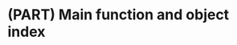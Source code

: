# (PART) Main \texttt{emuR} function and object index {-}

<!-- % !Rnw root = diss.Rnw -->
<!-- \chapter{\texttt{emuR} - package functions} -->
<!-- \label{chap:emuRpackageDetails} -->

<!-- This chapter gives an overview of the essential functions and central objects provided by the \texttt{emuR} package. It is not meant as a comprehensive list of every function and object provided by \texttt{emuR}, but rather tries to group the essential functions into meaningful categories for easier navigation. The categories presented in this chapter are: -->

<!-- \begin{itemize} -->
<!--   \item Import and conversion routines (Section \ref{sec:emuRpackageDetails_importRoutines}), -->
<!--   \item \texttt{emuDB} interaction and configuration routines (Section \ref{sec:emuRpackageDetails_emuDBinteract}), -->
<!--   \item \texttt{EMU-webApp} configuration routines (Section \ref{sec:emuRpackageDetails_emuWebAppConfig}), -->
<!--   \item Data extraction routines (Section \ref{sec:emuRpackageDetails_dataExtr}), -->
<!--   \item Central objects in \texttt{emuR} (Section \ref{sec:emuRpackageDetails_centralObjects}), and -->
<!--   \item Export routines (Section \ref{sec:emuRpackageDetails_exportRoutines}). -->
<!-- \end{itemize} -->

<!-- If a comprehensive list of every function and object provided by the \texttt{emuR} package is required, R's \texttt{help()} function (see R Example \ref{rexample:emuRfuncs_help}) can be used. -->


<!-- <<rexample:emuRfuncs_help, rexample=TRUE, eval=FALSE>>= -->
<!-- help(package="emuR") -->
<!-- @ -->


<!-- %%%%%%%%%%%%%%%%%%%%%%%%%%%%%%%%%%%%%%%%%%%%%% -->
<!-- %%%%%%%%%%%%%%%%%%%%%%%%%%%%%%%%%%%%%%%%%%%%%% -->
<!-- %%%%%%%%%%%%%%%%%%%%%%%%%%%%%%%%%%%%%%%%%%%%%% -->
<!-- \section{Import and conversion routines} -->
<!-- \label{sec:emuRpackageDetails_importRoutines} -->

<!-- As most people that are starting to use the \ac{emu-sdms} will probably already have some form of annotated data, we will first show how to convert existing data to the \texttt{emuDB} format. For a guide to creating an \texttt{emuDB} from scratch and for information about this format see Chapter \ref{chap:emuDB}. -->

<!-- %%%%%%%%%%%%%%%%%%%%%%%%%%%%%%%%%%%%%%%%%%%%%%%%%% -->
<!-- %%%%%%%%%%%%%%%%%%%%%%%%%%%%%%%%%%%%%%%%%%%%%%%%%% -->
<!-- \subsection{Legacy EMU databases} -->

<!-- For people transitioning to \texttt{emuR} from the legacy EMU system, \texttt{emuR} provides a function for converting existing legacy EMU databases to the new \texttt{emuDB} format. R Example \ref{rexample:emuRpackageDetailsConvLegacy} shows how to convert a legacy database that is part of the demo data provided by the \texttt{emuR} package. -->


<!-- <<rexample:emuRpackageDetailsConvLegacy, results='hide', message=FALSE, rexample=TRUE>>= -->
<!-- # load the package -->
<!-- library(emuR) -->

<!-- # create demo data in directory provided by the tempdir() function -->
<!-- create_emuRdemoData(dir = tempdir()) -->

<!-- # get the path to a .tpl file of  -->
<!-- # a legacy EMU database that is part of the demo data -->
<!-- tplPath = file.path(tempdir(), -->
<!--                     "emuR_demoData",  -->
<!--                     "legacy_ae",  -->
<!--                     "ae.tpl") -->

<!-- # convert this legacy EMU database to the emuDB format -->
<!-- convert_legacyEmuDB(emuTplPath = tplPath, targetDir = tempdir()) -->
<!-- @ -->

<!-- This will create a new \texttt{emuDB} in a temporary directory, provided by R's \texttt{tempdir()} function, containing all the information specified in the \texttt{.tpl} file. The name of the new \texttt{emuDB} is the same as the basename of the \texttt{.tpl} file from which it was generated. In other words, if the template file of the legacy EMU database has path \texttt{A} and the directory to which the converted database is to be written has path \texttt{B}, then  \texttt{convert\_legacyEmuDB(emuTplPath = "A", targetdir = "B")} will create an \texttt{emuDB} directory in \texttt{B} from the information stored in  \texttt{A}. -->


<!-- <<echo=FALSE, results='hide'>>= -->
<!-- # remove the newly generated emuDB -->
<!-- unlink(file.path(tempdir(), "ae_emuDB"), recursive = TRUE) -->
<!-- @ -->

<!-- %%%%%%%%%%%%%%%%%%%%%%%%%%%%%%%%%%%%%%%%%%%%%%%%%% -->
<!-- %%%%%%%%%%%%%%%%%%%%%%%%%%%%%%%%%%%%%%%%%%%%%%%%%% -->
<!-- \subsection{TextGrid collections} -->

<!-- A further function provided is the \texttt{convert\_TextGridCollection()} function. This function converts an existing \texttt{.TextGrid} and \texttt{.wav} file collection to the \texttt{emuDB} format. In order to pair the correct files together the \texttt{.TextGrid} files and the \texttt{.wav} files must have the same name (i.e., file name without extension). A further restriction is that the tiers contained within all the \texttt{.TextGrid} files have to be equal in name and type (equal subsets can be chosen using the \texttt{tierNames} argument of the function). For example, if all \texttt{.TextGrid} files contain the tiers \texttt{Syl: IntervalTier}, \texttt{Phonetic: IntervalTier} and \texttt{Tone: TextTier} the conversion will work. However, if a single \texttt{.TextGrid} of the collection has the additional tier \texttt{Word: IntervalTier} the conversion will fail, although it can be made to work by specifying the equal tier subset \texttt{equalSubset = c(`Syl', `Phonetic', `Tone')} and passing it into the function argument \texttt{convert\_TextGridCollection(..., tierNames = equalSubset, ...)}. R Example \ref{rexample:emuRpackageDetailsConvTGcol} shows how to convert a TextGrid collection to the \texttt{emuDB} format. -->

<!-- <<rexample:emuRpackageDetailsConvTGcol, results='hide', message=FALSE, rexample=TRUE>>= -->
<!-- # get the path to a directory containing  -->
<!-- # .wav & .TextGrid files that is part of the demo data -->
<!-- path2directory = file.path(tempdir(),  -->
<!--                            "emuR_demoData",  -->
<!--                            "TextGrid_collection") -->

<!-- # convert this TextGridCollection to the emuDB format -->
<!-- convert_TextGridCollection(path2directory, dbName = "myTGcolDB", -->
<!--                            targetDir = tempdir()) -->
<!-- @ -->

<!-- R Example \ref{rexample:emuRpackageDetailsConvTGcol} will create a new \texttt{emuDB} in the directory \texttt{tempdir()} called \texttt{myTGcolDB}. The \texttt{emuDB} will contain all the tier information from the \texttt{.TextGrid} files but will not contain hierarchical information, as \texttt{.TextGrid} files do not contain any linking information. It is worth noting that it is possible to semi-automatically generate links between time-bearing levels using the \texttt{autobuild\_linkFromTimes()} function. An example of this was given in Chapter \ref{chap:tutorial}. -->
<!-- R Example \ref{rexample:emuRpackageDetailsConvTGcol} creates a new \texttt{emuDB} in the directory \texttt{tempdir()} called \texttt{myTGcolDB}. The \texttt{emuDB} contains all the tier information from the \texttt{.TextGrid} files no hierarchical information, as \texttt{.TextGrid} files do not contain any linking information. Further, it is possible to semi-automatically generate links between time-bearing levels using the \texttt{autobuild\_linkFromTimes()} function. An example of this was given in Chapter \ref{chap:tutorial}. -->

<!-- <<echo=FALSE, results='hide', message=FALSE>>= -->
<!-- # remove the newly generated emuDB -->
<!-- unlink(file.path(tempdir(), "myTGcolDB_emuDB"), recursive = TRUE) -->
<!-- @ -->

<!-- %%%%%%%%%%%%%%%%%%%%%%%%%%%%%%%%%%%%%%%%%%%%%%%%%% -->
<!-- %%%%%%%%%%%%%%%%%%%%%%%%%%%%%%%%%%%%%%%%%%%%%%%%%% -->
<!-- \subsection{BPF collections} -->

<!-- Similar to the \texttt{convert\_TextGridCollection()} function, the \texttt{emuR} package also provides a function for converting file collections consisting of \acf{bpf} and \texttt{.wav} files to the \texttt{emuDB} format. R Example \ref{rexample:emuRpackageDetailsConvBPFcol} shows how this can be achieved. -->

<!-- <<rexample:emuRpackageDetailsConvBPFcol, results='hide', message=FALSE, rexample=TRUE>>= -->
<!-- # get the path to a directory containing  -->
<!-- # .wav & .par files that is part of the demo data -->
<!-- path2directory = file.path(tempdir(),  -->
<!--                            "emuR_demoData",  -->
<!--                            "BPF_collection") -->

<!-- # convert this BPFCollection to the emuDB format -->
<!-- convert_BPFCollection(path2directory, dbName = 'myBPF-DB', -->
<!--                       targetDir = tempdir(), verbose = F) -->
<!-- @ -->

<!-- As the BPF format also permits annotation items to be linked to one another, this conversion function can optionally preserve this hierarchical information by specifying the \texttt{refLevel} argument. -->

<!-- <<echo=F, results='hide', message=FALSE>>= -->
<!-- # remove the newly generated emuDB as we will not be needing it -->
<!-- # throughout the rest of this vignette -->
<!-- unlink(file.path(tempdir(), "myBPF-DB_emuDB"), recursive = TRUE) -->
<!-- @ -->

<!-- %%%%%%%%%%%%%%%%%%%%%%%%%%%%%%%%%%%%%%%%%%%%%%%%%% -->
<!-- %%%%%%%%%%%%%%%%%%%%%%%%%%%%%%%%%%%%%%%%%%%%%%%%%% -->
<!-- \subsection{txt collections} -->

<!-- A further conversion routine provided by the \texttt{emuR} package is the \\\texttt{convert\_txtCollection()} function. As with other file collection conversion functions, it converts file pair collections but this time consisting of plain text \texttt{.txt} and \texttt{.wav} files to the \texttt{emuDB} format. Compared to other conversion routines it behaves slightly differently, as unformatted plain text files do not contain any time information. It therefore places all the annotations of a single \texttt{.txt} file into a single timeless annotation item on a level of type \texttt{ITEM} called \textit{bundle}. -->

<!-- <<rexample:emuR_funcsTxtCol, results='hide', message=FALSE, rexample=TRUE>>= -->
<!-- # get the path to a directory containing .wav & .par  -->
<!-- # files that is part of the demo data -->
<!-- path2directory = file.path(tempdir(), -->
<!--                            "emuR_demoData",  -->
<!--                            "txt_collection") -->

<!-- # convert this txtCollection to the emuDB format -->
<!-- convert_txtCollection(sourceDir = path2directory,  -->
<!--                       dbName = "txtCol", -->
<!--                       targetDir = tempdir(),  -->
<!--                       attributeDefinitionName = "transcription", -->
<!--                       verbose = F) -->
<!-- @ -->

<!-- Using this conversion routine creates a bare-bone, single route node \texttt{emuDB} which either can be further manually annotated or automatically hierarchically annotated using the \texttt{runBASwebservice\_*}\footnote{Functions contributed by Nina Pörner.} functions of \texttt{emuR}. It is worth noting that these functions are already part of the \texttt{emuR} package; however, they are still considered to have a beta status which is why they are omitted from this documentation. In future versions of this documentation a section or chapter will be dedicated to using the BAS Webservices \citep{kisler:2012a} to automatically generate a hierarchical annotation structure for an entire \texttt{emuDB}. -->


<!-- %%%%%%%%%%%%%%%%%%%%%%%%%%%%%%%%%%%%%%%%%%%%%% -->
<!-- %%%%%%%%%%%%%%%%%%%%%%%%%%%%%%%%%%%%%%%%%%%%%% -->
<!-- %%%%%%%%%%%%%%%%%%%%%%%%%%%%%%%%%%%%%%%%%%%%%% -->
<!-- \section{\texttt{emuDB} interaction and configuration routines} -->
<!-- \label{sec:emuRpackageDetails_emuDBinteract} -->

<!-- This section provides a tabular overview of all the \texttt{emuDB} interaction routines provided by the \texttt{emuR} package and also provides a short description of each function or group of functions. -->

<!-- \begin{longtable}[c]{@{}lll@{}} -->
<!-- \toprule -->
<!-- \begin{minipage}[b]{0.50\columnwidth}\raggedright\strut -->
<!-- Function(s) -->
<!-- \strut\end{minipage} & -->
<!-- \begin{minipage}[b]{0.50\columnwidth}\raggedright\strut -->
<!-- Description -->
<!-- \strut\end{minipage}\tabularnewline -->
<!-- \midrule -->
<!-- \endhead -->
<!-- \begin{minipage}[t]{0.50\columnwidth}\raggedright\strut -->
<!-- \texttt{add/list/remove\_attrDefLabelGroup()} -->
<!-- \strut\end{minipage} & -->
<!-- \begin{minipage}[t]{0.50\columnwidth}\raggedright\strut -->
<!-- Add / list / remove label group to / of / from \texttt{attributeDefinition} of \texttt{emuDB} -->
<!-- \strut\end{minipage}\tabularnewline -->
<!-- \hline -->
<!-- \begin{minipage}[t]{0.50\columnwidth}\raggedright\strut -->
<!-- \texttt{add/list/remove\_labelGroup()} -->
<!-- \strut\end{minipage} & -->
<!-- \begin{minipage}[t]{0.50\columnwidth}\raggedright\strut -->
<!-- Add / list / remove global label group to / of / from \texttt{emuDB} -->
<!-- \strut\end{minipage}\tabularnewline -->
<!-- \hline -->
<!-- \begin{minipage}[t]{0.50\columnwidth}\raggedright\strut -->
<!-- \texttt{add/list/remove\_levelDefinition()} -->
<!-- \strut\end{minipage} & -->
<!-- \begin{minipage}[t]{0.50\columnwidth}\raggedright\strut -->
<!-- Add / list / remove level definition to / of / from \texttt{emuDB} -->
<!-- \strut\end{minipage}\tabularnewline -->
<!-- \hline -->
<!-- \begin{minipage}[t]{0.50\columnwidth}\raggedright\strut -->
<!-- \texttt{add/list/remove\_linkDefinition()} -->
<!-- \strut\end{minipage} & -->
<!-- \begin{minipage}[t]{0.50\columnwidth}\raggedright\strut -->
<!-- Add / list / remove link definition to / of / from \texttt{emuDB} -->
<!-- \strut\end{minipage}\tabularnewline -->
<!-- \hline -->
<!-- \begin{minipage}[t]{0.50\columnwidth}\raggedright\strut -->
<!-- \texttt{add/list/ remove\_ssffTrackDefinition()} -->
<!-- \strut\end{minipage} & -->
<!-- \begin{minipage}[t]{0.50\columnwidth}\raggedright\strut -->
<!-- Add / list / remove \ac{ssff} track definition to / of / from \texttt{emuDB} -->
<!-- \strut\end{minipage}\tabularnewline -->
<!-- \hline -->
<!-- \begin{minipage}[t]{0.50\columnwidth}\raggedright\strut -->
<!-- \texttt{add/list/rename/ remove\_attributeDefinition()} -->
<!-- \strut\end{minipage} & -->
<!-- \begin{minipage}[t]{0.50\columnwidth}\raggedright\strut -->
<!-- Add / list / rename / remove attribute definition to / of / from \texttt{emuDB} -->
<!-- \strut\end{minipage}\tabularnewline -->
<!-- \hline -->
<!-- \begin{minipage}[t]{0.50\columnwidth}\raggedright\strut -->
<!-- \texttt{add\_files()} -->
<!-- \strut\end{minipage} & -->
<!-- \begin{minipage}[t]{0.50\columnwidth}\raggedright\strut -->
<!-- Add files to \texttt{emuDB} -->
<!-- \strut\end{minipage}\tabularnewline -->
<!-- \hline -->
<!-- \begin{minipage}[t]{0.50\columnwidth}\raggedright\strut -->
<!-- \texttt{autobuild\_linkFromTimes()}  -->
<!-- \strut\end{minipage} & -->
<!-- \begin{minipage}[t]{0.50\columnwidth}\raggedright\strut -->
<!-- Autobuild links between two levels using their time information \texttt{emuDB} -->
<!-- \strut\end{minipage}\tabularnewline -->
<!-- \hline -->
<!-- \begin{minipage}[t]{0.50\columnwidth}\raggedright\strut -->
<!-- \texttt{create\_emuDB()} -->
<!-- \strut\end{minipage} & -->
<!-- \begin{minipage}[t]{0.50\columnwidth}\raggedright\strut -->
<!-- Create empty \texttt{emuDB} -->
<!-- \strut\end{minipage}\tabularnewline -->
<!-- \hline -->
<!-- \begin{minipage}[t]{0.50\columnwidth}\raggedright\strut -->
<!-- \texttt{duplicate\_level()} -->
<!-- \strut\end{minipage} & -->
<!-- \begin{minipage}[t]{0.50\columnwidth}\raggedright\strut -->
<!-- Duplicate level -->
<!-- \strut\end{minipage}\tabularnewline -->
<!-- \hline -->
<!-- \begin{minipage}[t]{0.50\columnwidth}\raggedright\strut -->
<!-- \texttt{import\_mediaFiles()} -->
<!-- \strut\end{minipage} & -->
<!-- \begin{minipage}[t]{0.50\columnwidth}\raggedright\strut -->
<!-- Import media files to \texttt{emuDB} -->
<!-- \strut\end{minipage}\tabularnewline -->
<!-- \hline -->
<!-- \begin{minipage}[t]{0.50\columnwidth}\raggedright\strut -->
<!-- \texttt{list\_bundles()} -->
<!-- \strut\end{minipage} & -->
<!-- \begin{minipage}[t]{0.50\columnwidth}\raggedright\strut -->
<!-- List bundles of \texttt{emuDB} -->
<!-- \strut\end{minipage}\tabularnewline -->
<!-- \hline -->
<!-- \begin{minipage}[t]{0.50\columnwidth}\raggedright\strut -->
<!-- \texttt{list\_files()} -->
<!-- \strut\end{minipage} & -->
<!-- \begin{minipage}[t]{0.50\columnwidth}\raggedright\strut -->
<!-- List files of \texttt{emuDB} -->
<!-- \strut\end{minipage}\tabularnewline -->
<!-- \hline -->
<!-- \begin{minipage}[t]{0.50\columnwidth}\raggedright\strut -->
<!-- \texttt{list\_sessions()} -->
<!-- \strut\end{minipage} & -->
<!-- \begin{minipage}[t]{0.50\columnwidth}\raggedright\strut -->
<!-- List sessions of \texttt{emuDB} -->
<!-- \strut\end{minipage}\tabularnewline -->
<!-- \hline -->
<!-- \begin{minipage}[t]{0.50\columnwidth}\raggedright\strut -->
<!-- \texttt{load\_emuDB()} -->
<!-- \strut\end{minipage} & -->
<!-- \begin{minipage}[t]{0.50\columnwidth}\raggedright\strut -->
<!-- Load \texttt{emuDB} -->
<!-- \strut\end{minipage}\tabularnewline -->
<!-- \hline -->
<!-- \begin{minipage}[t]{0.50\columnwidth}\raggedright\strut -->
<!-- \texttt{replace\_itemLabels()} -->
<!-- \strut\end{minipage} & -->
<!-- \begin{minipage}[t]{0.50\columnwidth}\raggedright\strut -->
<!-- Replace item labels -->
<!-- \strut\end{minipage}\tabularnewline -->
<!-- \hline -->
<!-- \begin{minipage}[t]{0.50\columnwidth}\raggedright\strut -->
<!-- \texttt{set/get/remove\_legalLabels()} -->
<!-- \strut\end{minipage} & -->
<!-- \begin{minipage}[t]{0.50\columnwidth}\raggedright\strut -->
<!-- Set / get / remove legal labels of attribute definition of \texttt{emuDB} -->
<!-- \strut\end{minipage}\tabularnewline -->
<!-- \hline -->
<!-- \begin{minipage}[t]{0.50\columnwidth}\raggedright\strut -->
<!-- \texttt{rename\_emuDB()} -->
<!-- \strut\end{minipage} & -->
<!-- \begin{minipage}[t]{0.50\columnwidth}\raggedright\strut -->
<!-- Rename \texttt{emuDB} -->
<!-- \strut\end{minipage}\tabularnewline -->

<!-- \bottomrule -->

<!-- \caption{Overview of the \texttt{emuDB} interaction routines provided by \texttt{emuR}.} -->
<!-- \label{table:emuRpackageDetails_emuDBinteract} -->
<!-- \end{longtable} -->

<!-- %%%%%%%%%%%%%%%%%%%%%%%%%%%%%%%%%%%%%%%%%%%%%% -->
<!-- %%%%%%%%%%%%%%%%%%%%%%%%%%%%%%%%%%%%%%%%%%%%%% -->
<!-- %%%%%%%%%%%%%%%%%%%%%%%%%%%%%%%%%%%%%%%%%%%%%% -->
<!-- \section{\texttt{EMU-webApp} configuration routines} -->
<!-- \label{sec:emuRpackageDetails_emuWebAppConfig} -->

<!-- This section provides a tabular overview of all the \texttt{EMU-webApp} configuration routines provided by the \texttt{emuR} package and also provides a short description of each function or group of functions. See Chapter \ref{chap:emu-webApp} for examples of how to use these functions. -->

<!-- \begin{longtable}[c]{@{}lll@{}} -->
<!-- \toprule -->
<!-- \begin{minipage}[b]{0.50\columnwidth}\raggedright\strut -->
<!-- Function(s) -->
<!-- \strut\end{minipage} & -->
<!-- \begin{minipage}[b]{0.50\columnwidth}\raggedright\strut -->
<!-- Description -->
<!-- \strut\end{minipage}\tabularnewline -->
<!-- \midrule -->
<!-- \endhead -->
<!-- \begin{minipage}[t]{0.50\columnwidth}\raggedright\strut -->
<!-- \texttt{add/list/remove\_perspective()} -->
<!-- \strut\end{minipage} & -->
<!-- \begin{minipage}[t]{0.50\columnwidth}\raggedright\strut -->
<!-- Add / list / remove perspective to / of / from \texttt{emuDB} -->
<!-- \strut\end{minipage}\tabularnewline -->
<!-- \hline -->
<!-- \begin{minipage}[t]{0.50\columnwidth}\raggedright\strut -->
<!-- \texttt{set/get\_levelCanvasesOrder()} -->
<!-- \strut\end{minipage} & -->
<!-- \begin{minipage}[t]{0.50\columnwidth}\raggedright\strut -->
<!-- Set / get level canvases order for \texttt{EMU-webApp} of \texttt{emuDB} -->
<!-- \strut\end{minipage}\tabularnewline -->
<!-- \hline -->
<!-- \begin{minipage}[t]{0.50\columnwidth}\raggedright\strut -->
<!-- \texttt{set/get\_signalCanvasesOrder()} -->
<!-- \strut\end{minipage} & -->
<!-- \begin{minipage}[t]{0.50\columnwidth}\raggedright\strut -->
<!-- Set / get signal canvases order for \texttt{EMU-webApp} of \texttt{emuDB} -->
<!-- \strut\end{minipage}\tabularnewline -->
<!-- \hline -->

<!-- \bottomrule -->
<!-- \caption{Overview of the \texttt{EMU-webApp} configuration functions provided by \texttt{emuR}.} -->
<!-- \label{table:emuRpackageDetails_emuWebAppConfig} -->
<!-- \end{longtable} -->

<!-- It is worth noting that the legal labels configuration of the \texttt{emuDB} configuration will also affect how the \texttt{EMU-webApp} behaves, as it will not permit any other labels to be entered except those defined as legal labels. -->

<!-- %%%%%%%%%%%%%%%%%%%%%%%%%%%%%%%%%%%%%%%%%%%%%% -->
<!-- %%%%%%%%%%%%%%%%%%%%%%%%%%%%%%%%%%%%%%%%%%%%%% -->
<!-- %%%%%%%%%%%%%%%%%%%%%%%%%%%%%%%%%%%%%%%%%%%%%% -->
<!-- \section{Data extraction routines} -->
<!-- \label{sec:emuRpackageDetails_dataExtr} -->

<!-- This section provides a tabular overview of all the data extraction routines provided by the \texttt{emuR} package and also provides a short description of each function or group of functions. See Chapter \ref{chap:querysys} and Chapter \ref{chap:sigDataExtr} for multiple examples of how the various data extraction routines can be used. -->


<!-- \begin{longtable}[c]{@{}lll@{}} -->
<!-- \toprule -->
<!-- \begin{minipage}[b]{0.50\columnwidth}\raggedright\strut -->
<!-- Function(s) -->
<!-- \strut\end{minipage} & -->
<!-- \begin{minipage}[b]{0.50\columnwidth}\raggedright\strut -->
<!-- Description -->
<!-- \strut\end{minipage}\tabularnewline -->
<!-- \midrule -->
<!-- \endhead -->
<!-- \begin{minipage}[t]{0.50\columnwidth}\raggedright\strut -->
<!-- \texttt{query()} -->
<!-- \strut\end{minipage} & -->
<!-- \begin{minipage}[t]{0.50\columnwidth}\raggedright\strut -->
<!-- Query \texttt{emuDB} -->
<!-- \strut\end{minipage}\tabularnewline -->
<!-- \hline -->
<!-- \begin{minipage}[t]{0.50\columnwidth}\raggedright\strut -->
<!-- \texttt{requery\_hier()} -->
<!-- \strut\end{minipage} & -->
<!-- \begin{minipage}[t]{0.50\columnwidth}\raggedright\strut -->
<!-- Requery hierarchical context of a segment list in an \texttt{emuDB} -->
<!-- \strut\end{minipage}\tabularnewline -->
<!-- \hline -->
<!-- \begin{minipage}[t]{0.50\columnwidth}\raggedright\strut -->
<!-- \texttt{requery\_seq()} -->
<!-- \strut\end{minipage} & -->
<!-- \begin{minipage}[t]{0.50\columnwidth}\raggedright\strut -->
<!-- Requery sequential context of segment list in an \texttt{emuDB} -->
<!-- \strut\end{minipage}\tabularnewline -->
<!-- \hline -->
<!-- \begin{minipage}[t]{0.50\columnwidth}\raggedright\strut -->
<!-- \texttt{get\_trackdata()} -->
<!-- \strut\end{minipage} & -->
<!-- \begin{minipage}[t]{0.50\columnwidth}\raggedright\strut -->
<!-- Get trackdata from loaded \texttt{emuDB} -->
<!-- \strut\end{minipage}\tabularnewline -->

<!-- \bottomrule -->
<!-- \caption{Overview of the data extraction functions provided by \texttt{emuR}.} -->
<!-- \label{table:emuRpackageDetails_dataExtr} -->
<!-- \end{longtable} -->

<!-- An overview of how the various data extraction functions in the \texttt{emuR} package interact is displayed in Figure \ref{fig:emuRpackageDetails_dataExtrRel}. It is an updated version of a figure presented in \cite{harrington:2010a} on page 121 that additionally shows the output type of various post-processing functions (e.g., \texttt{dcut()}). -->

<!-- \begin{figure}[hpt] -->
<!-- \centering -->
<!--   \input{pics/keyFuncsRel} -->
<!--   \caption{Relationship between various key functions in \texttt{emuR} and their output. Figure is an updated version of Figure 5.7 in \cite{harrington:2010a}} on page 121. -->
<!-- \label{fig:emuRpackageDetails_dataExtrRel} -->
<!-- \end{figure} -->

<!-- %%%%%%%%%%%%%%%%%%%%%%%%%%%%%%%%%%%%%%%%%%%%%% -->
<!-- %%%%%%%%%%%%%%%%%%%%%%%%%%%%%%%%%%%%%%%%%%%%%% -->
<!-- %%%%%%%%%%%%%%%%%%%%%%%%%%%%%%%%%%%%%%%%%%%%%% -->
<!-- \section{Central objects} -->
<!-- \label{sec:emuRpackageDetails_centralObjects} -->

<!-- This section provides a tabular overview of the central objects  provided by the \texttt{emuR} package and also provides a short description of each object. See Chapter \ref{chap:querysys} and \ref{chap:sigDataExtr} for examples of functions returning these objects and how they can be used. -->

<!-- \begin{longtable}[c]{@{}lll@{}} -->
<!-- \toprule -->
<!-- \begin{minipage}[b]{0.50\columnwidth}\raggedright\strut -->
<!-- Object -->
<!-- \strut\end{minipage} & -->
<!-- \begin{minipage}[b]{0.50\columnwidth}\raggedright\strut -->
<!-- Description -->
<!-- \strut\end{minipage}\tabularnewline -->
<!-- \midrule -->
<!-- \endhead -->
<!-- \begin{minipage}[t]{0.50\columnwidth}\raggedright\strut -->
<!-- \texttt{emuRsegs} -->
<!-- \strut\end{minipage} & -->
<!-- \begin{minipage}[t]{0.50\columnwidth}\raggedright\strut -->
<!-- A \texttt{emuR} segment list is a list of segment descriptions. Each segment descriptions describes a sequence of annotation items. The list is usually a result of an \texttt{emuDB} query using the \texttt{query()} function. -->
<!-- \strut\end{minipage}\tabularnewline -->
<!-- \hline -->
<!-- \begin{minipage}[t]{0.50\columnwidth}\raggedright\strut -->
<!-- \texttt{trackdata} -->
<!-- \strut\end{minipage} & -->
<!-- \begin{minipage}[t]{0.50\columnwidth}\raggedright\strut -->
<!-- A track data object is the result of \texttt{get\_trackdata()} and usually contains the extracted signal data tracks belonging to segments of a segment list. -->
<!-- \strut\end{minipage}\tabularnewline -->
<!-- \hline -->
<!-- \begin{minipage}[t]{0.50\columnwidth}\raggedright\strut -->
<!-- \texttt{emuRtrackdata} -->
<!-- \strut\end{minipage} & -->
<!-- \begin{minipage}[t]{0.50\columnwidth}\raggedright\strut -->
<!-- A \texttt{emuR} track data object is the result of \texttt{get\_trackdata()} if the \texttt{resultType} parameter is set to \texttt{emuRtrackdata} or the result of an explicit call to \texttt{create\_emuRtrackdata}. Compared to the \texttt{trackdata} object it is a sub-class of a \texttt{data.table}/\texttt{data.frame} which is meant to ease integration with other packages for further processing. It can be viewed as an amalgamation of an \texttt{emuRsegs} and a \texttt{trackdata} object as it contains the information stored in both objects (see also \texttt{?create\_emuRtrackdata()}). -->
<!-- \strut\end{minipage}\tabularnewline -->

<!-- \bottomrule -->
<!-- \caption{Overview of the central objects of the \texttt{emuR} package.} -->
<!-- \label{table:emuRpackageDetails_centralObjects} -->
<!-- \end{longtable} -->



<!-- %%%%%%%%%%%%%%%%%%%%%%%%%%%%%%%%%%%%%%%%%%%%%% -->
<!-- %%%%%%%%%%%%%%%%%%%%%%%%%%%%%%%%%%%%%%%%%%%%%% -->
<!-- %%%%%%%%%%%%%%%%%%%%%%%%%%%%%%%%%%%%%%%%%%%%%% -->
<!-- \section{Export routines} -->
<!-- \label{sec:emuRpackageDetails_exportRoutines} -->

<!-- Although associated with data loss, the \texttt{emuR} package provides an export routine to the common TextGrid collection format called \texttt{export\_TextGridCollection()}. While exporting is sometimes unavoidable, it is essential that users are aware that exporting to other formats which do not support or only partially support hierarchical annotations structures will lead to the loss of the explicit linking information. Although the \texttt{autobuild\_linkFromTimes()} can partially recreate some of the hierarchical structure, it is advised that the export routine be used with extreme caution. R Example \ref{rexample:emuR_funcsExport} shows how \texttt{export\_TextGridCollection()} can be used to export the levels \textit{Text}, \textit{Syllable} and \textit{Phonetic} of the \textit{ae} demo \texttt{emuDB} to a TextGrid collection. Figure \ref{fig:emuRfuncs_msajc003_fromExport} show the content of the created \texttt{msajc003.TextGrid} file as displayed by Praat's \texttt{"Draw visible sound and Textgrid..."} procedure. -->


<!-- <<rexample:emuR_funcsExport, results='hide', message=FALSE, rexample=TRUE>>= -->
<!-- # get the path to "ae" emuDB -->
<!-- path2ae = file.path(tempdir(), "emuR_demoData", "ae_emuDB") -->

<!-- # load "ae" emuDB -->
<!-- ae = load_emuDB(path2ae) -->

<!-- # export the levels "Text", "Syllable" -->
<!-- # and "Phonetic" to a TextGrid collection -->
<!-- export_TextGridCollection(ae,  -->
<!--                           targetDir = tempdir(), -->
<!--                           attributeDefinitionNames = c("Text",  -->
<!--                                                        "Syllable",  -->
<!--                                                        "Phonetic")) -->
<!-- @ -->


<!-- \begin{figure}[hpt]  -->
<!-- \centering -->
<!-- \includegraphics[scale=0.9]{pics/msajc003_fromExport} -->
<!-- \caption{TextGrid annotation generated by the \texttt{export\_TextGridCollection()} function containing the tiers (from top to bottom): \textit{Text}, \textit{Syllable}, \textit{Phonetic}.} -->
<!-- \label{fig:emuRfuncs_msajc003_fromExport} -->
<!-- \end{figure} -->

<!-- Depending on user requirements, additional export routines might be added to the \texttt{emuR} in the future. -->


<!-- %%%%%%%%%%%%%%%%%%%%%%%%%%%%%%%%%%%%%%%%%%%%%% -->
<!-- %%%%%%%%%%%%%%%%%%%%%%%%%%%%%%%%%%%%%%%%%%%%%% -->
<!-- %%%%%%%%%%%%%%%%%%%%%%%%%%%%%%%%%%%%%%%%%%%%%% -->
<!-- \section{Conclusion} -->

<!-- This chapter provided an overview of the essential functions and central objects, grouped into meaningful categories, provided by the \texttt{emuR} package. It is meant as a quick reference for the user to quickly find functions she or he is interested in. -->

<!-- <<echo=FALSE, results='hide', message=FALSE>>= -->
<!-- # disconnect to avoid file locking to sqliteDB that causes unlink -->
<!-- # to fail under windows -->
<!-- # DBI::dbDisconnect(dbHandle$connection) -->
<!-- # clean up emuR_demoData -->
<!-- unlink(file.path(tempdir(), "emuR_demoData"), recursive = TRUE) -->
<!-- @ -->

